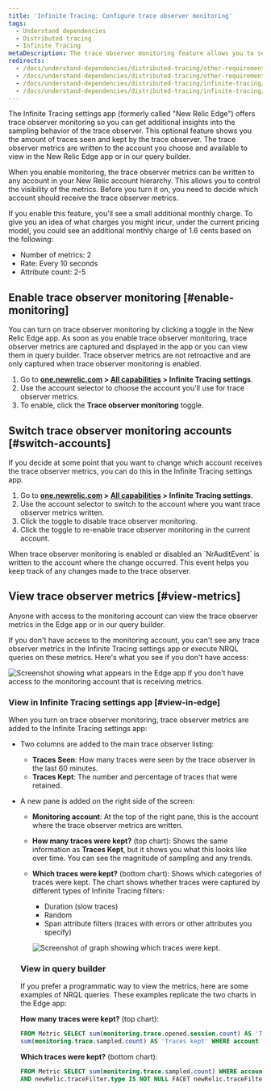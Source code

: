 ```yaml
---
title: 'Infinite Tracing: Configure trace observer monitoring'
tags:
  - Understand dependencies
  - Distributed tracing
  - Infinite Tracing
metaDescription: The trace observer monitoring feature allows you to see if New Relic is handling your traces as you expect.
redirects:
  - /docs/understand-dependencies/distributed-tracing/other-requirements/trace-observer-monitoring
  - /docs/understand-dependencies/distributed-tracing/other-requirements/infinite-tracing-trace-observer-monitoring
  - /docs/understand-dependencies/distributed-tracing/infinite-tracing/infinite-tracing-trace-observer-monitoring
  - /docs/understand-dependencies/distributed-tracing/infinite-tracing/infinite-tracing-configure-trace-observer-monitoring
---
```




The Infinite Tracing settings app (formerly called "New Relic Edge") offers trace observer monitoring so you can get additional insights into the sampling behavior of the trace observer. This optional feature shows you the amount of traces seen and kept by the trace observer. The trace observer metrics are written to the account you choose and available to view in the New Relic Edge app or in our query builder.

When you enable monitoring, the trace observer metrics can be written to any account in your New Relic account hierarchy. This allows you to control the visibility of the metrics. Before you turn it on, you need to decide which account should receive the trace observer metrics.

<Callout variant="tip">
  If you enable this feature, you'll see a small additional monthly charge. To give you an idea of what charges you might incur, under the current pricing model, you could see an additional monthly charge of 1.6 cents based on the following:

  * Number of metrics: 2
  * Rate: Every 10 seconds
  * Attribute count: 2-5
</Callout>

## Enable trace observer monitoring [#enable-monitoring]

You can turn on trace observer monitoring by clicking a toggle in the New Relic Edge app. As soon as you enable trace observer monitoring, trace observer metrics are captured and displayed in the app or you can view them in query builder. Trace observer metrics are not retroactive and are only captured when trace observer monitoring is enabled.

1. Go to **[one.newrelic.com](https://one.newrelic.com/) > [All capabilities](https://one.newrelic.com/all-capabilities) > Infinite Tracing settings**.
2. Use the account selector to choose the account you'll use for trace observer metrics.
3. To enable, click the **Trace observer monitoring** toggle.

## Switch trace observer monitoring accounts [#switch-accounts]

If you decide at some point that you want to change which account receives the trace observer metrics, you can do this in the Infinite Tracing settings app.

1. Go to **[one.newrelic.com](https://one.newrelic.com/) > [All capabilities](https://one.newrelic.com/all-capabilities) > Infinite Tracing settings**.
2. Use the account selector to switch to the account where you want trace observer metrics written.
3. Click the toggle to disable trace observer monitoring.
4. Click the toggle to re-enable trace observer monitoring in the current account.

<Callout variant="tip">
  When trace observer monitoring is enabled or disabled an `NrAuditEvent` is written to the account where the change occurred. This event helps you keep track of any changes made to the trace observer.
</Callout>

## View trace observer metrics [#view-metrics]

Anyone with access to the monitoring account can view the trace observer metrics in the Edge app or in our query builder.

If you don't have access to the monitoring account, you can't see any trace observer metrics in the Infinite Tracing settings app or execute NRQL queries on these metrics. Here's what you see if you don't have access:

<img
  title="trace_observer_monitoring_no_access.png"
  alt="Screenshot showing what appears in the Edge app if you don't have access to the monitoring account that is receiving metrics."
  src={distributedtracingTraceMonitoringToggle}
/>

### View in Infinite Tracing settings app [#view-in-edge]

When you turn on trace observer monitoring, trace observer metrics are added to the Infinite Tracing settings app:

* Two columns are added to the main trace observer listing:
  * **Traces Seen**: How many traces were seen by the trace observer in the last 60 minutes.
  * **Traces Kept**: The number and percentage of traces that were retained.
* A new pane is added on the right side of the screen:

  * **Monitoring account**: At the top of the right pane, this is the account where the trace observer metrics are written.
  * **How many traces were kept?** (top chart): Shows the same information as **Traces Kept**, but it shows you what this looks like over time. You can see the magnitude of sampling and any trends.
  * **Which traces were kept?** (bottom chart): Shows which categories of traces were kept. The chart shows whether traces were captured by different types of Infinite Tracing filters:

    * Duration (slow traces)
    * Random
    * Span attribute filters (traces with errors or other attributes you specify)

    <img
      title="which_traces_kept.png"
      alt="Screenshot of graph showing which traces were kept."
      src={distributedtracingHowManyTracesKept}
    />

  ### View in query builder

  If you prefer a programmatic way to view the metrics, here are some examples of NRQL queries. These examples replicate the two charts in the Edge app:

  **How many traces were kept?** (top chart):

  ```sql
  FROM Metric SELECT sum(monitoring.trace.opened.session.count) AS 'Traces seen', 
  sum(monitoring.trace.sampled.count) AS 'Traces kept' WHERE account = INSERT_THE_MONITORING_ACCOUNT_ID TIMESERIES
  ```

  **Which traces were kept?** (bottom chart):

  ```sql
  FROM Metric SELECT sum(monitoring.trace.sampled.count) WHERE account = INSERT_THE_MONITORING_ACCOUNT_ID 
  AND newRelic.traceFilter.type IS NOT NULL FACET newRelic.traceFilter.type LIMIT 3 TIMESERIES
  ```
